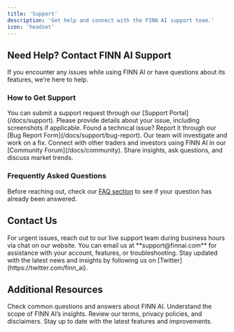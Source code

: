 ```yaml
---
title: 'Support'
description: 'Get help and connect with the FINN AI support team.'
icon: 'headset'
---
```


## Need Help? Contact FINN AI Support

If you encounter any issues while using FINN AI or have questions about its features, we’re here to help.

### How to Get Support

<AccordionGroup>
  <Accordion icon="envelope" title="Submit a Support Request">
    You can submit a support request through our [Support Portal](/docs/support). Please provide details about your issue, including screenshots if applicable.
  </Accordion>
  <Accordion icon="bug" title="Report a Bug">
    Found a technical issue? Report it through our [Bug Report Form](/docs/support/bug-report). Our team will investigate and work on a fix.
  </Accordion>
  <Accordion icon="users" title="Join the Community">
    Connect with other traders and investors using FINN AI in our [Community Forum](/docs/community). Share insights, ask questions, and discuss market trends.
  </Accordion>
</AccordionGroup>

### Frequently Asked Questions

Before reaching out, check our [FAQ section](/docs/faq) to see if your question has already been answered.

## Contact Us

<AccordionGroup>
  <Accordion icon="headset" title="Live Support">
    For urgent issues, reach out to our live support team during business hours via chat on our website.
  </Accordion>
  <Accordion icon="at" title="Email Support">
    You can email us at **support@finnai.com** for assistance with your account, features, or troubleshooting.
  </Accordion>
  <Accordion icon="twitter" title="Follow Us on Twitter">
    Stay updated with the latest news and insights by following us on [Twitter](https://twitter.com/finn_ai).
  </Accordion>
</AccordionGroup>

## Additional Resources

<CardGroup>
  <Card title="FAQ" icon="circle-question" href="/docs/faq">
    Check common questions and answers about FINN AI.
  </Card>
  <Card title="Market Insights Disclaimer" icon="chart-line" href="/docs/market-insights-disclaimer">
    Understand the scope of FINN AI’s insights.
  </Card>
  <Card title="Legal & Compliance" icon="file-contract" href="/docs/legal">
    Review our terms, privacy policies, and disclaimers.
  </Card>
  <Card title="Latest Updates" icon="newspaper" href="/docs/updates">
    Stay up to date with the latest features and improvements.
  </Card>
</CardGroup>
